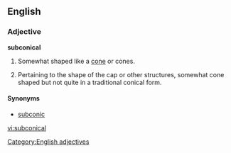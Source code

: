 ==English==

===Adjective===
'''subconical'''

# {{context|geometry}} Somewhat shaped like a [[cone]] or cones.
# {{context|mycology}} Pertaining to the shape of the cap or other structures, somewhat cone shaped but not quite in a traditional conical form.

====Synonyms====
* {{sense|geometry}} [[subconic]]

[[Category:English adjectives]]

[[vi:subconical]]